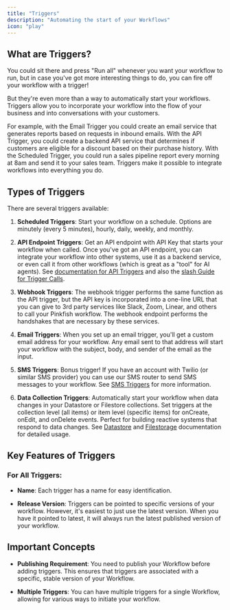 ```yaml
---
title: "Triggers"
description: "Automating the start of your Workflows"
icon: "play"
---
```


## What are Triggers?

You could sit there and press "Run all" whenever you want your workflow to run, but in case you've got more interesting things to do, you can fire off your workflow with a trigger!

But they're even more than a way to automatically start your workflows. Triggers allow you to incorporate your workflow into the flow of your business and into conversations with your customers.

For example, with the Email Trigger you could create an email service that generates reports based on requests in inbound emails. With the API Trigger, you could create a backend API service that determines if customers are eligible for a discount based on their purchase history. With the Scheduled Trigger, you could run a sales pipeline report every morning at 8am and send it to your sales team. Triggers make it possible to integrate workflows into everything you do.

## Types of Triggers

There are several triggers available:

1. **Scheduled Triggers**: Start your workflow on a schedule. Options are minutely (every 5 minutes), hourly, daily, weekly, and monthly.

2. **API Endpoint Triggers**: Get an API endpoint with API Key that starts your workflow when called. Once you've got an API endpoint, you can integrate your workflow into other systems, use it as a backend service, or even call it from other workflows (which is great as a "tool" for AI agents). See [documentation for API Triggers](/api-reference/introduction) and also the [slash Guide for Trigger Calls](/slash-commands/trigger-calls).

3. **Webhook Triggers**: The webhook trigger performs the same function as the API trigger, but the API key is incorporated into a one-line URL that you can give to 3rd party services like Slack, Zoom, Linear, and others to call your Pinkfish workflow. The webhook endpoint performs the handshakes that are necessary by these services.

4. **Email Triggers**: When you set up an email trigger, you'll get a custom email address for your workflow. Any email sent to that address will start your workflow with the subject, body, and sender of the email as the input.

5. **SMS Triggers**: Bonus trigger! If you have an account with Twilio (or similar SMS provider) you can use our SMS router to send SMS messages to your workflow. See [SMS Triggers](/how-to/sms-triggers) for more information.

6. **Data Collection Triggers**: Automatically start your workflow when data changes in your Datastore or Filestore collections. Set triggers at the collection level (all items) or item level (specific items) for onCreate, onEdit, and onDelete events. Perfect for building reactive systems that respond to data changes. See [Datastore](/slash-commands/datastore) and [Filestorage](/slash-commands/filestorage) documentation for detailed usage.

## Key Features of Triggers

### For All Triggers:

- **Name**: Each trigger has a name for easy identification.

- **Release Version**: Triggers can be pointed to specific versions of your workflow. However, it's easiest to just use the latest version. When you have it pointed to latest, it will always run the latest published version of your workflow.

## Important Concepts

- **Publishing Requirement**: You need to publish your Workflow before adding triggers. This ensures that triggers are associated with a specific, stable version of your Workflow.

- **Multiple Triggers**: You can have multiple triggers for a single Workflow, allowing for various ways to initiate your workflow.
